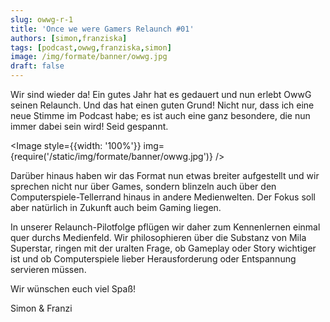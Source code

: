 ```yaml
---
slug: owwg-r-1
title: 'Once we were Gamers Relaunch #01'
authors: [simon,franziska]
tags: [podcast,owwg,franziska,simon]
image: /img/formate/banner/owwg.jpg
draft: false
---
```




Wir sind wieder da! Ein gutes Jahr hat es gedauert und nun erlebt OwwG seinen Relaunch. Und das hat einen guten Grund! Nicht nur, dass ich eine neue Stimme im Podcast habe; es ist auch eine ganz besondere, die nun immer dabei sein wird! Seid gespannt.

<Image style={{width: '100%'}} img={require('/static/img/formate/banner/owwg.jpg')} />

<!--truncate-->

Darüber hinaus haben wir das Format nun etwas breiter aufgestellt und wir sprechen nicht nur über Games, sondern blinzeln auch über den Computerspiele-Tellerrand hinaus in andere Medienwelten. Der Fokus soll aber natürlich in Zukunft auch beim Gaming liegen.

In unserer Relaunch-Pilotfolge pflügen wir daher zum Kennenlernen einmal quer durchs Medienfeld. Wir philosophieren über die Substanz von Mila Superstar, ringen mit der uralten Frage, ob Gameplay oder Story wichtiger ist und ob Computerspiele lieber Herausforderung oder Entspannung servieren müssen.

Wir wünschen euch viel Spaß!

Simon & Franzi

<ReactPlayer
    width="100%"
    height="50px"
    controls
    url='https://m10z.picnotes.de/OwwG/OwwG_Relaunch_01.mp3'
/>
